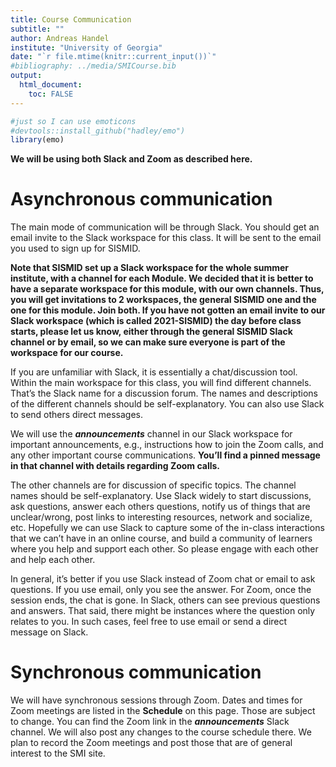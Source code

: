 ```yaml
---
title: Course Communication
subtitle: ""
author: Andreas Handel
institute: "University of Georgia"
date: "`r file.mtime(knitr::current_input())`"
#bibliography: ../media/SMICourse.bib
output: 
  html_document:
    toc: FALSE
---
```




```r
#just so I can use emoticons
#devtools::install_github("hadley/emo")
library(emo)
```


**We will be using both Slack and Zoom as described here.**


# Asynchronous communication

The main mode of communication will be through Slack. You should get an email invite to the Slack workspace for this class. It will be sent to the email you used to sign up for SISMID.

**Note that SISMID set up a Slack workspace for the whole summer institute, with a channel for each Module. We decided that it is better to have a separate workspace for this module, with our own channels. Thus, you will get invitations to 2 workspaces, the general SISMID one and the one for this module. Join both. If you have not gotten an email invite to our Slack workspace (which is called 2021-SISMID) the day before class starts, please let us know, either through the general SISMID Slack channel or by email, so we can make sure everyone is part of the workspace for our course.**

If you are unfamiliar with Slack, it is essentially a chat/discussion tool. Within the main workspace for this class, you will find different channels. That's the Slack name for a discussion forum. The names and descriptions of the different channels should be self-explanatory. You can also use Slack to send others direct messages.  

We will use the _**announcements**_ channel in our Slack workspace for important announcements, e.g., instructions how to join the Zoom calls, and any other important course communications. **You'll find a pinned message in that channel with details regarding Zoom calls.**

The other channels are for discussion of specific topics. The channel names should be self-explanatory. Use Slack widely to start discussions, ask questions, answer each others questions, notify us of things that are unclear/wrong, post links to interesting resources, network and socialize, etc. Hopefully we can use Slack to capture some of the in-class interactions that we can't have in an online course, and build a community of learners where you help and support each other. So please engage with each other and help each other. 

In general, it's better if you use Slack instead of Zoom chat or email to ask questions. If you use email, only you see the answer. For Zoom, once the session ends, the chat is gone. In Slack, others can see previous questions and answers. That said, there might be instances where the question only relates to you. In such cases, feel free to use email or send a direct message on Slack. 


# Synchronous communication

We will have synchronous sessions through Zoom. Dates and times for Zoom meetings are listed in the __Schedule__ on this page. Those are subject to change. You can find the Zoom link in the _**announcements**_  Slack channel. We will also post any changes to the course schedule there. We plan to record the Zoom meetings and post those that are of general interest to the SMI site.




